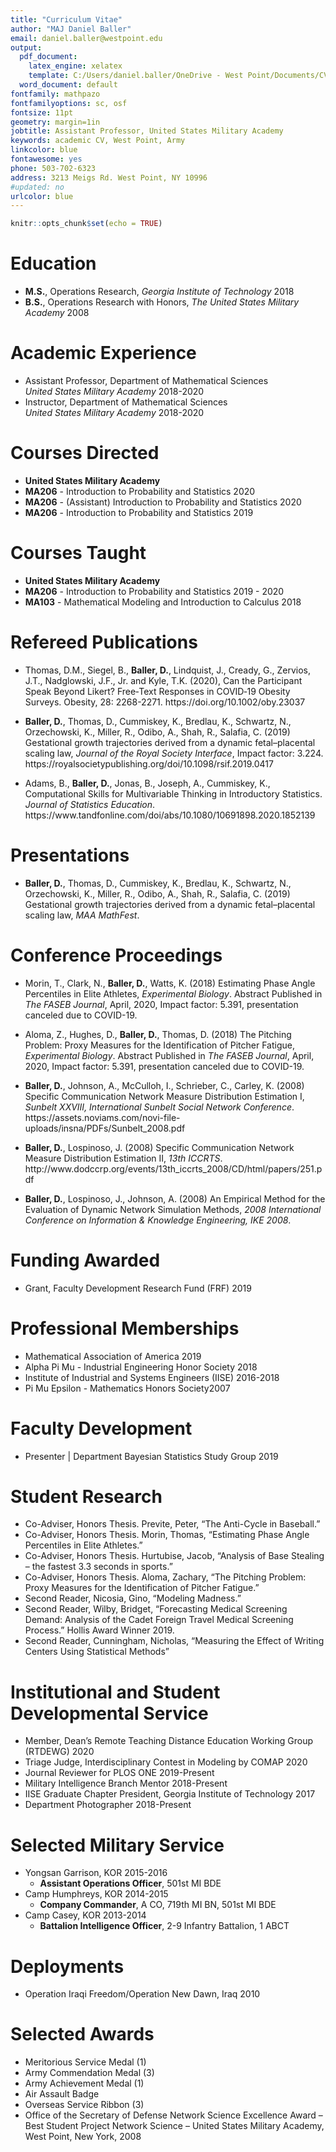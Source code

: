 ```yaml
---
title: "Curriculum Vitae"
author: "MAJ Daniel Baller"
email: daniel.baller@westpoint.edu
output:
  pdf_document:
    latex_engine: xelatex
    template: C:/Users/daniel.baller/OneDrive - West Point/Documents/CV/svm-latex-cv.tex
  word_document: default
fontfamily: mathpazo
fontfamilyoptions: sc, osf
fontsize: 11pt
geometry: margin=1in
jobtitle: Assistant Professor, United States Military Academy
keywords: academic CV, West Point, Army
linkcolor: blue
fontawesome: yes
phone: 503-702-6323
address: 3213 Meigs Rd. West Point, NY 10996
#updated: no
urlcolor: blue
---
```


```r
knitr::opts_chunk$set(echo = TRUE)
```
\begin{center}
Updated: 24 November 2020 
\end{center}

# Education

* **M.S.**, Operations Research, *Georgia Institute of Technology* \hfill 2018
* **B.S.**, Operations Research with Honors, *The United States Military Academy* \hfill 2008

# Academic Experience 

* Assistant Professor, Department of Mathematical Sciences  
    *United States Military Academy* \hfill 2018-2020
* Instructor, Department of Mathematical Sciences  
    *United States Military Academy* \hfill 2018-2020

# Courses Directed
* **United States Military Academy**
* **MA206** - Introduction to Probability and Statistics \hfill 2020
* **MA206** - (Assistant) Introduction to Probability and Statistics \hfill 2020
* **MA206** - Introduction to Probability and Statistics \hfill 2019

# Courses Taught 
* **United States Military Academy**
* **MA206** - Introduction to Probability and Statistics \hfill 2019 - 2020
* **MA103** - Mathematical Modeling and Introduction to Calculus \hfill 2018

# Refereed Publications

* Thomas, D.M., Siegel, B., **Baller, D.**, Lindquist, J., Cready, G., Zervios, J.T., Nadglowski, J.F., Jr. and Kyle, T.K. (2020), Can the Participant Speak Beyond Likert? Free‐Text Responses in COVID‐19 Obesity Surveys. Obesity, 28: 2268-2271. https://doi.org/10.1002/oby.23037

* **Baller, D.**, Thomas, D., Cummiskey, K., Bredlau, K., Schwartz, N., Orzechowski, K., Miller, R., Odibo, A., Shah, R., Salafia, C. (2019) Gestational growth trajectories derived from a dynamic fetal–placental scaling law, *Journal of the Royal Society Interface*, Impact factor: 3.224. https://royalsocietypublishing.org/doi/10.1098/rsif.2019.0417 

* Adams, B., **Baller, D.**, Jonas, B., Joseph, A., Cummiskey, K., Computational Skills for Multivariable Thinking in Introductory Statistics. *Journal of Statistics Education*.
https://www.tandfonline.com/doi/abs/10.1080/10691898.2020.1852139

# Presentations

* **Baller, D.**, Thomas, D., Cummiskey, K., Bredlau, K., Schwartz, N., Orzechowski, K., Miller, R., Odibo, A., Shah, R., Salafia, C. (2019) Gestational growth trajectories derived from a dynamic fetal–placental scaling law, *MAA MathFest*.

# Conference Proceedings

* Morin, T., Clark, N., **Baller, D.**, Watts, K. (2018) Estimating Phase Angle Percentiles in Elite Athletes, *Experimental Biology*. Abstract Published in *The FASEB Journal*, April, 2020, Impact factor: 5.391, presentation canceled due to COVID-19.

* Aloma, Z., Hughes, D., **Baller, D.**, Thomas, D. (2018) The Pitching Problem: Proxy Measures for the Identification of Pitcher Fatigue, *Experimental Biology*. Abstract Published in *The FASEB Journal*, April, 2020, Impact factor: 5.391, presentation canceled due to COVID-19.

* **Baller, D.**, Johnson, A., McCulloh, I., Schrieber, C., Carley, K. (2008) Specific Communication Network Measure Distribution Estimation I, *Sunbelt XXVIII, International Sunbelt Social Network Conference*.
https://assets.noviams.com/novi-file-uploads/insna/PDFs/Sunbelt_2008.pdf 

* **Baller, D.**, Lospinoso, J. (2008) Specific Communication Network Measure
Distribution Estimation II, *13th ICCRTS*.
http://www.dodccrp.org/events/13th_iccrts_2008/CD/html/papers/251.pdf

* **Baller, D.**, Lospinoso, J., Johnson, A. (2008) An Empirical Method for the Evaluation of Dynamic Network Simulation Methods, *2008 International Conference on Information & Knowledge Engineering, IKE 2008*.

# Funding Awarded

* Grant, Faculty Development Research Fund (FRF) \hfill 2019

# Professional Memberships
* Mathematical Association of America \hfill 2019
* Alpha Pi Mu - Industrial Engineering Honor Society \hfill 2018
* Institute of Industrial and Systems Engineers (IISE) \hfill 2016-2018
* Pi Mu Epsilon - Mathematics Honors Society\hfill 2007


# Faculty Development
* Presenter | Department Bayesian Statistics Study Group \hfill 2019

# Student Research
* Co-Adviser, Honors Thesis. Previte, Peter, "The Anti-Cycle in Baseball."
* Co-Adviser, Honors Thesis. Morin, Thomas, "Estimating Phase Angle Percentiles in Elite Athletes."
* Co-Adviser, Honors Thesis. Hurtubise, Jacob, "Analysis of Base Stealing – the fastest 3.3 seconds in sports."
* Co-Adviser, Honors Thesis. Aloma, Zachary, "The Pitching Problem: Proxy Measures for the Identification of Pitcher Fatigue."
* Second Reader, Nicosia, Gino, "Modeling Madness." 
* Second Reader, Wilby, Bridget, "Forecasting Medical Screening Demand: Analysis of the Cadet Foreign Travel Medical Screening Process." Hollis Award Winner 2019.
* Second Reader, Cunningham, Nicholas, "Measuring the Effect of Writing Centers Using Statistical Methods"

# Institutional and Student Developmental Service
* Member, Dean's Remote Teaching Distance Education Working Group (RTDEWG) \hfill 2020
* Triage Judge, Interdisciplinary Contest in Modeling by COMAP \hfill 2020
* Journal Reviewer for PLOS ONE \hfill 2019-Present
* Military Intelligence Branch Mentor \hfill 2018-Present
* IISE Graduate Chapter President, Georgia Institute of Technology \hfill 2017
* Department Photographer \hfill 2018-Present
    
# Selected Military Service
* Yongsan Garrison, KOR \hfill 2015-2016
  * **Assistant Operations Officer**, 501st MI BDE

* Camp Humphreys, KOR \hfill 2014-2015
  * **Company Commander**, A CO, 719th MI BN, 501st MI BDE

* Camp Casey, KOR \hfill 2013-2014
  * **Battalion Intelligence Officer**, 2-9 Infantry Battalion, 1 ABCT 
    
# Deployments 
* Operation Iraqi Freedom/Operation New Dawn, Iraq \hfill 2010

# Selected Awards
* Meritorious Service Medal (1)
* Army Commendation Medal (3)
* Army Achievement Medal (1)
* Air Assault Badge
* Overseas Service Ribbon (3)
* Office of the Secretary of Defense Network Science Excellence Award – Best Student Project Network Science – United States Military Academy, West Point, New York, \hfill 2008
